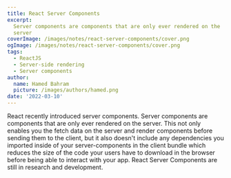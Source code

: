 ---
title: React Server Components
excerpt:
  Server components are components that are only ever rendered on the
  server
coverImage: /images/notes/react-server-components/cover.png
ogImage: /images/notes/react-server-components/cover.png
tags:
  - ReactJS
  - Server-side rendering
  - Server components
author:
  name: Hamed Bahram
  picture: /images/authors/hamed.png
date: '2022-03-10'
---

React recently introduced server components. Server components are
components that are only ever rendered on the server. This not only enables
you the fetch data on the server and render components before sending them
to the client, but it also doesn't include any dependencies you imported
inside of your server-components in the client bundle which reduces the
size of the code your users have to download in the browser before being
able to interact with your app. React Server Components are still in
research and development.
